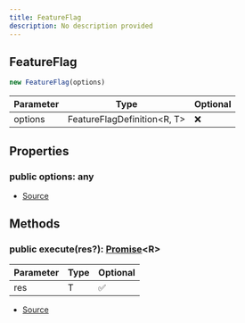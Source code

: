 ```yaml
---
title: FeatureFlag
description: No description provided
---
```



## FeatureFlag


```typescript
new FeatureFlag(options)
```
| Parameter | Type | Optional |
| ----------- | ----------- | ----------- |
| options | FeatureFlagDefinition\<R, T> | ❌ |


## Properties
### public options: any
- [Source](https://github.com/underctrl-io/commandkit/blob/141d1404ab18a8e659209a0fab65466bf3b6dd85/packages/commandkit/src/flags/feature-flags.ts#L78)

## Methods
### public execute(res?): [Promise](https://developer.mozilla.org/en-US/docs/Web/JavaScript/Reference/Global_Objects/Promise)\<R>
| Parameter | Type | Optional |
| ----------- | ----------- | ----------- |
| res | T | ✅ |


- [Source](https://github.com/underctrl-io/commandkit/blob/141d1404ab18a8e659209a0fab65466bf3b6dd85/packages/commandkit/src/flags/feature-flags.ts#L144)